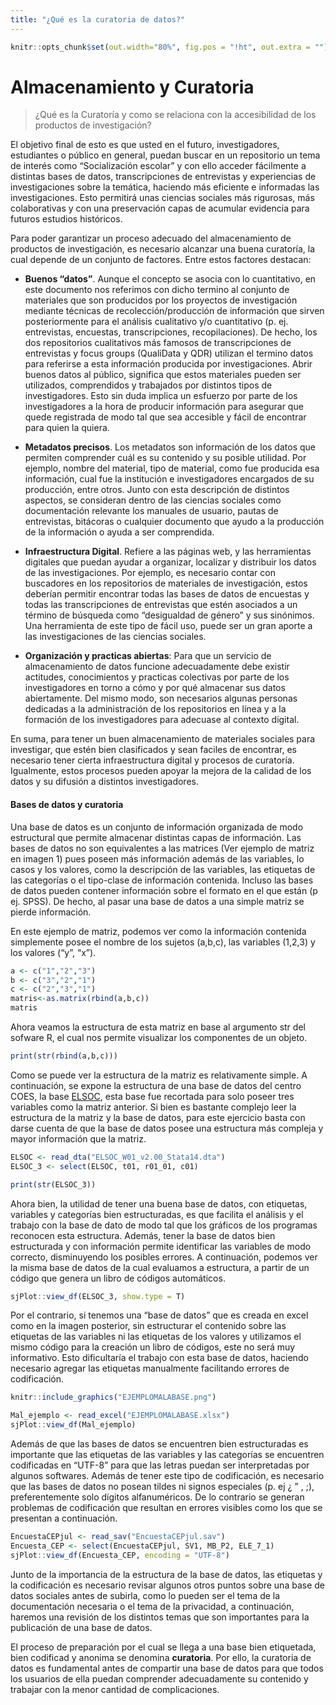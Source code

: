 ```yaml
---
title: "¿Qué es la curatoria de datos?"
---
```



```r
knitr::opts_chunk$set(out.width="80%", fig.pos = "!ht", out.extra = "") 
```

# Almacenamiento y Curatoria

> ¿Qué es la Curatoría y como se relaciona con la accesibilidad de los productos de investigación?

El objetivo final de esto es que usted en el futuro, investigadores, estudiantes o público en general, puedan buscar en un repositorio un tema de interés como "Socialización escolar" y con ello acceder fácilmente a distintas bases de datos, transcripciones de entrevistas y experiencias de investigaciones sobre la temática, haciendo más eficiente e informadas las investigaciones. Esto permitirá unas ciencias sociales más rigurosas, más colaborativas y con una preservación capas de acumular evidencia para futuros estudios históricos.  

Para poder garantizar un proceso adecuado del almacenamiento de productos de investigación, es necesario alcanzar una buena curatoría, la cual depende de un conjunto de factores. Entre estos factores destacan: 

*  __Buenos "datos"__. Aunque el concepto se asocia con lo cuantitativo, en este documento nos referimos con dicho termino al conjunto de materiales que son producidos por los proyectos de investigación mediante técnicas de recolección/producción de información que sirven posteriormente para el análisis cualitativo y/o cuantitativo (p. ej. entrevistas, encuestas, transcripciones, recopilaciones). De hecho, los dos repositorios cualitativos más famosos de transcripciones de entrevistas y focus groups (QualiData y QDR) utilizan el termino datos para referirse a esta información producida por investigaciones. Abrir buenos datos al público, significa que estos materiales pueden ser utilizados, comprendidos y trabajados por distintos tipos de investigadores. Esto sin duda implica un esfuerzo por parte de los investigadores a la hora de producir información para asegurar que quede registrada de modo tal que sea accesible y fácil de encontrar para quien la quiera.  

* __Metadatos precisos__. Los metadatos son información de los datos que permiten comprender cuál es su contenido y su posible utilidad. Por ejemplo, nombre del material, tipo de material, como fue producida esa información, cual fue la institución e investigadores encargados de su producción, entre otros. Junto con esta descripción de distintos aspectos, se consideran dentro de las ciencias sociales como documentación relevante los manuales de usuario, pautas de entrevistas, bitácoras o cualquier documento que ayudo a la producción de la información o ayuda a ser comprendida. 

* __Infraestructura Digital__. Refiere a las páginas web, y las herramientas digitales que puedan ayudar a organizar, localizar y distribuir los datos de las investigaciones. Por ejemplo, es necesario contar con buscadores en los repositorios de materiales de investigación, estos deberían permitir encontrar todas las bases de datos de encuestas y todas las transcripciones de entrevistas que estén asociados a un término de búsqueda como "desigualdad de género" y sus sinónimos. Una herramienta de este tipo de fácil uso, puede ser un gran aporte a las investigaciones de las ciencias sociales. 

* __Organización y practicas abiertas__: Para que un servicio de almacenamiento de datos funcione adecuadamente debe existir actitudes, conocimientos y practicas colectivas por parte de los investigadores en torno a cómo y por qué almacenar sus datos abiertamente. Del mismo modo, son necesarios algunas personas dedicadas a la administración de los repositorios en línea y a la formación de los investigadores para adecuase al contexto digital. 

En suma, para tener un buen almacenamiento de materiales sociales para investigar, que estén bien clasificados y sean faciles de encontrar, es necesario tener cierta infraestructura digital y procesos de curatoría. Igualmente, estos procesos pueden apoyar la mejora de la calidad de los datos y su difusión a distintos investigadores.


#### Bases de datos y curatoria 

Una base de datos es un conjunto de información organizada de modo estructural que permite almacenar distintas capas de información.  Las bases de datos no son equivalentes a las matrices (Ver ejemplo de matriz en imagen 1) pues poseen más información además de las variables, lo casos y los valores, como la descripción de las variables, las etiquetas de las categorías o el tipo-clase de información contenida. Incluso las bases de datos pueden contener información sobre el formato en el que están (p ej. SPSS). De hecho, al pasar una base de datos a una simple matriz se pierde información. 

En este ejemplo de matriz, podemos ver como la información contenida simplemente posee el nombre de los sujetos (a,b,c), las variables (1,2,3) y los valores ("y", "x").

```r
a <- c("1","2","3")
b <- c("3","2","1")
c <- c("2","3","1")
matris<-as.matrix(rbind(a,b,c))
matris
```

Ahora veamos la estructura de esta matriz en base al argumento str del sofware R, el cual nos permite visualizar los componentes de un objeto.
```r

print(str(rbind(a,b,c)))
```

Como se puede ver la estructura de la matriz es relativamente simple. A continuación, se expone la estructura de una base de datos del centro COES, la base [ELSOC](), esta base fue recortada para solo poseer tres variables como la matriz anterior. Si bien es bastante complejo leer la estructura de la matriz y la base de datos, para este ejercicio basta con darse cuenta de que la base de datos posee una estructura más compleja y mayor información que la matriz.


```r
ELSOC <- read_dta("ELSOC_W01_v2.00_Stata14.dta")
ELSOC_3 <- select(ELSOC, t01, r01_01, c01)

print(str(ELSOC_3))
```

Ahora bien, la utilidad de tener una buena base de datos, con etiquetas, variables y categorías bien estructuradas, es que facilita el análisis y el trabajo con la base de dato de modo tal que los gráficos de los programas reconocen esta estructura. Además, tener la base de datos bien estructurada y con información permite identificar las variables de modo correcto, disminuyendo los posibles errores. A continuación, podemos ver la misma base de datos de la cual evaluamos a estructura, a partir de un código que genera un libro de códigos automáticos.

```r
sjPlot::view_df(ELSOC_3, show.type = T)
```

Por el contrario, si tenemos una "base de datos" que es creada en excel como en la imagen posterior, sin estructurar el contenido sobre las etiquetas de las variables ni las etiquetas de los valores y utilizamos el mismo código para la creación un libro de códigos, este no será muy informativo. Esto dificultaría el trabajo con esta base de datos, haciendo necesario agregar las etiquetas manualmente facilitando errores de codificación.  


```r
knitr::include_graphics("EJEMPLOMALABASE.png")
```

```r
Mal_ejemplo <- read_excel("EJEMPLOMALABASE.xlsx")
sjPlot::view_df(Mal_ejemplo)
```


Además de que las bases de datos se encuentren bien estructuradas es importante que las etiquetas de las variables y las categorías se encuentren codificadas en "UTF-8" para que las letras puedan ser interpretadas por algunos softwares. Además de tener este tipo de codificación, es necesario que las bases de datos no posean tildes ni signos especiales (p. ej ¿ " , ;), preferentemente solo dígitos alfanuméricos. De lo contrario se generan problemas de codificación que resultan en errores visibles como los que se presentan a continuación. 

```r
EncuestaCEPjul <- read_sav("EncuestaCEPjul.sav")
Encuesta_CEP <- select(EncuestaCEPjul, SV1, MB_P2, ELE_7_1)
sjPlot::view_df(Encuesta_CEP, encoding = "UTF-8")
```

Junto de la importancia de la estructura de la base de datos, las etiquetas y la codificación es necesario revisar algunos otros puntos sobre una base de datos sociales antes de subirla, como lo pueden ser el tema de la documentación necesaria o el tema de la privacidad, a continuación, haremos una revisión de los distintos temas que son importantes para la publicación de una base de datos. 

El proceso de preparación por el cual se llega a una base bien etiquetada, bien codificad y anonima se denomina __curatoria__. Por ello, la curatoria de datos es fundamental antes de compartir una base de datos para que todos los usuarios de ella puedan comprender adecuadamente su contenido y trabajar con la menor cantidad de complicaciones.


